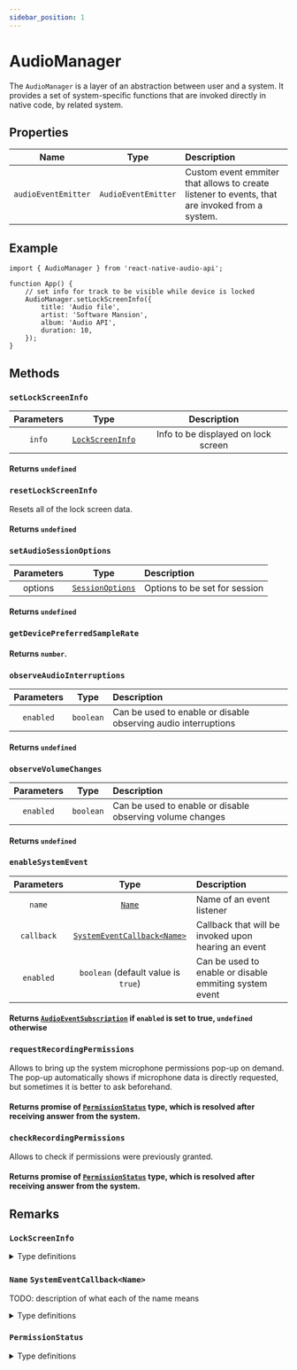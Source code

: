 ```yaml
---
sidebar_position: 1
---
```



# AudioManager

The `AudioManager` is a layer of an abstraction between user and a system. 
It provides a set of system-specific functions that are invoked directly in native code, by related system.

## Properties

| Name | Type | Description |
| :----: | :----: | :-------- |
| `audioEventEmitter` <ReadOnly /> | `AudioEventEmitter` | Custom event emmiter that allows to create listener to events, that are invoked from a system. |

## Example

```tsx
import { AudioManager } from 'react-native-audio-api';

function App() {
    // set info for track to be visible while device is locked
    AudioManager.setLockScreenInfo({
        title: 'Audio file',
        artist: 'Software Mansion',
        album: 'Audio API',
        duration: 10,
    });
}
```

## Methods

### `setLockScreenInfo`

| Parameters | Type | Description |
| :---: | :---: | :-----: |
| `info` | [`LockScreenInfo`](/system/audio-manager#lockscreeninfo) | Info to be displayed on lock screen |

#### Returns `undefined`

### `resetLockScreenInfo`

Resets all of the lock screen data.

#### Returns `undefined`

### `setAudioSessionOptions` <OnlyiOS />

| Parameters | Type | Description |
| :---: | :---: | :---- |
| options | [`SessionOptions`](/system/audio-manager#sessionoptions) | Options to be set for session |

#### Returns `undefined`

### `getDevicePreferredSampleRate`

#### Returns `number`.

### `observeAudioInterruptions`

| Parameters | Type | Description |
| :---: | :---: | :---- |
| `enabled` | `boolean` | Can be used to enable or disable observing audio interruptions |

#### Returns `undefined`

### `observeVolumeChanges`

| Parameters | Type | Description |
| :---: | :---: | :---- |
| `enabled` | `boolean` | Can be used to enable or disable observing volume changes |

#### Returns `undefined`

### `enableSystemEvent`

| Parameters | Type | Description |
| :---: | :---: | :---- |
| `name` | [`Name`](/system/audio-manager#name-systemeventcallbackname) | Name of an event listener |
| `callback` <Optional /> | [`SystemEventCallback<Name>`](/system/audio-manager#name-systemeventcallbackname) | Callback that will be invoked upon hearing an event |
| `enabled` | `boolean` (default value is `true`)| Can be used to enable or disable emmiting system event | 

#### Returns [`AudioEventSubscription`](/system/audio-manager#audioeventsubscription) if `enabled` is set to true, `undefined` otherwise

### `requestRecordingPermissions`

Allows to bring up the system microphone permissions pop-up on demand. The pop-up automatically shows if microphone data
is directly requested, but sometimes it is better to ask beforehand.

#### Returns promise of [`PermissionStatus`](/system/audio-manager#permissionstatus) type, which is resolved after receiving answer from the system.

### `checkRecordingPermissions`

Allows to check if permissions were previously granted.

#### Returns promise of [`PermissionStatus`](/system/audio-manager#permissionstatus) type, which is resolved after receiving answer from the system.

## Remarks

### `LockScreenInfo`

<details>
<summary>Type definitions</summary>
```typescript
interface BaseLockScreenInfo {
  [key: string]: string | boolean | number | undefined;
}

//state_playing if track is played, state_paused otherwise
type MediaState = 'state_playing' | 'state_paused';

interface LockScreenInfo extends BaseLockScreenInfo {
  title?: string; //title of the track
  artwork?: string; //uri to the artwork
  artist?: string; //name of the artist
  album?: string; //name of the album
  duration?: number; //duration in seconds
  description?: string; // android only, description of the track
  state?: MediaState;
  speed?: number; //playback rate
  elapsedTime?: number; //elapsed time of an audio in seconds
}
```
</details>

### `SessionOptions` 

<details>
<summary>Type definitions</summary>
```typescript
type IOSCategory =
  | 'record'
  | 'ambient'
  | 'playback'
  | 'multiRoute'
  | 'soloAmbient'
  | 'playAndRecord';

type IOSMode =
  | 'default'
  | 'gameChat'
  | 'videoChat'
  | 'voiceChat'
  | 'measurement'
  | 'voicePrompt'
  | 'spokenAudio'
  | 'moviePlayback'
  | 'videoRecording';

type IOSOption =
  | 'duckOthers'
  | 'allowAirPlay'
  | 'mixWithOthers'
  | 'allowBluetooth'
  | 'defaultToSpeaker'
  | 'allowBluetoothA2DP'
  | 'overrideMutedMicrophoneInterruption'
  | 'interruptSpokenAudioAndMixWithOthers';

interface SessionOptions {
  iosMode?: IOSMode;
  iosOptions?: IOSOption[];
  iosCategory?: IOSCategory;
}
```
</details>


### `Name` `SystemEventCallback<Name>`

TODO: description of what each of the name means

<details>
<summary>Type definitions</summary>
```typescript
interface EventEmptyType {}

interface EventTypeWithValue {
  value: number;
}

interface OnInterruptionEventType {
  type: 'ended' | 'began'; //if interruption event has started or ended
  shouldResume: boolean; //if we should resume playing after interruption
}

interface OnRouteChangeEventType {
  reason: string; //cause of event emmition
}

interface SystemEvents {
  remotePlay: EventEmptyType;
  remotePause: EventEmptyType;
  remoteStop: EventEmptyType;
  remoteTogglePlayPause: EventEmptyType;
  remoteChangePlaybackRate: EventTypeWithValue;
  remoteNextTrack: EventEmptyType;
  remotePreviousTrack: EventEmptyType;
  remoteSkipForward: EventEmptyType;
  remoteSkipBackward: EventEmptyType;
  remoteSeekForward: EventTypeWithValue;
  remoteSeekBackward: EventTypeWithValue;
  remoteChangePlaybackPosition: EventTypeWithValue;
  volumeChange: EventTypeWithValue;
  interruption: OnInterruptionEventType;
  routeChange: OnRouteChangeEventType;
}

type SystemEventName = keyof SystemEvents;
type SystemEventCallback<Name extends SystemEventName> = (
  event: SystemEvents[Name]
) => void;
```
</details>


### `AudioEventSubscription`

<details>
<summary>Type definitions</summary>
```typescript
class AudioEventSubscription {
  private readonly audioEventEmitter: AudioEventEmitter;
  private readonly eventName: AudioEventName;
  /** @internal */
  public readonly subscriptionId: string;

  constructor(
    subscriptionId: string,
    eventName: AudioEventName,
    audioEventEmitter: AudioEventEmitter
  ) {
    this.subscriptionId = subscriptionId;
    this.eventName = eventName;
    this.audioEventEmitter = audioEventEmitter;
  }

  public remove(): void {
    this.audioEventEmitter.removeAudioEventListener(
      this.eventName,
      this.subscriptionId
    );
  }
}
```
</details>

### `PermissionStatus`

<details>
<summary>Type definitions</summary>
```typescript
type PermissionStatus = 'Undetermined' | 'Denied' | 'Granted';
```
</details>
